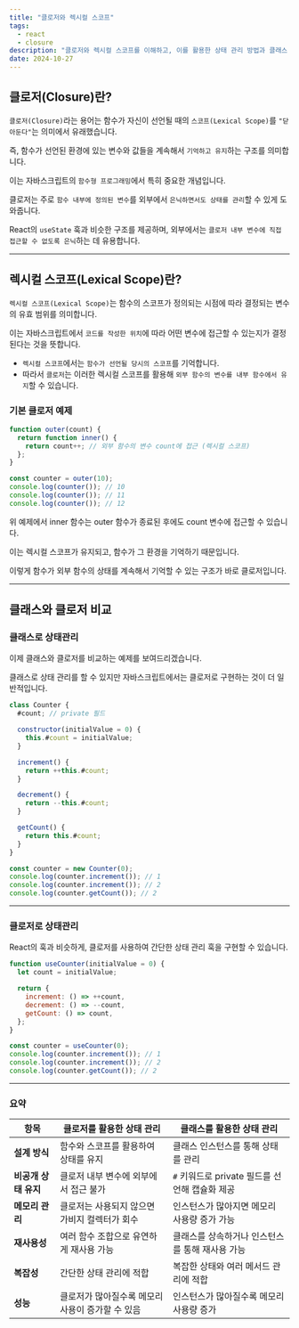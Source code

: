 ```yaml
---
title: "클로저와 렉시컬 스코프"
tags:
  - react
  - closure
description: "클로저와 렉시컬 스코프를 이해하고, 이를 활용한 상태 관리 방법과 클래스 기반 상태 관리와의 차이를 알아봅니다."
date: 2024-10-27
---
```


## 클로저(Closure)란?

`클로저(Closure)`라는 용어는 함수가 자신이 선언될 때의 `스코프(Lexical Scope)`를 `"닫아둔다"`는 의미에서 유래했습니다.

즉, 함수가 선언된 환경에 있는 변수와 값들을 계속해서 `기억하고 유지`하는 구조를 의미합니다.

이는 자바스크립트의 `함수형 프로그래밍`에서 특히 중요한 개념입니다.

클로저는 주로 `함수 내부에 정의된 변수`를 외부에서 `은닉하면서도 상태를 관리`할 수 있게 도와줍니다.

React의 `useState` 훅과 비슷한 구조를 제공하며, 외부에서는 `클로저 내부 변수에 직접 접근할 수 없도록 은닉`하는 데 유용합니다.

---

## 렉시컬 스코프(Lexical Scope)란?

`렉시컬 스코프(Lexical Scope)`는 함수의 스코프가 정의되는 시점에 따라 결정되는 변수의 유효 범위를 의미합니다.

이는 자바스크립트에서 `코드를 작성한 위치`에 따라 어떤 변수에 접근할 수 있는지가 결정된다는 것을 뜻합니다.

- `렉시컬 스코프`에서는 `함수가 선언될 당시의 스코프`를 기억합니다.
- 따라서 `클로저`는 이러한 렉시컬 스코프를 활용해 `외부 함수의 변수를 내부 함수에서 유지`할 수 있습니다.

### 기본 클로저 예제

```javascript
function outer(count) {
  return function inner() {
    return count++; // 외부 함수의 변수 count에 접근 (렉시컬 스코프)
  };
}

const counter = outer(10);
console.log(counter()); // 10
console.log(counter()); // 11
console.log(counter()); // 12
```

위 예제에서 inner 함수는 outer 함수가 종료된 후에도 count 변수에 접근할 수 있습니다.

이는 렉시컬 스코프가 유지되고, 함수가 그 환경을 기억하기 때문입니다.

이렇게 함수가 외부 함수의 상태를 계속해서 기억할 수 있는 구조가 바로 클로저입니다.

---

## 클래스와 클로저 비교

### 클래스로 상태관리

이제 클래스와 클로저를 비교하는 예제를 보여드리겠습니다.

클래스로 상태 관리를 할 수 있지만 자바스크립트에서는 클로저로 구현하는 것이 더 일반적입니다.

```javascript
class Counter {
  #count; // private 필드

  constructor(initialValue = 0) {
    this.#count = initialValue;
  }

  increment() {
    return ++this.#count;
  }

  decrement() {
    return --this.#count;
  }

  getCount() {
    return this.#count;
  }
}

const counter = new Counter(0);
console.log(counter.increment()); // 1
console.log(counter.increment()); // 2
console.log(counter.getCount()); // 2
```

---

### 클로저로 상태관리

React의 훅과 비슷하게, 클로저를 사용하여 간단한 상태 관리 훅을 구현할 수 있습니다.

```javascript
function useCounter(initialValue = 0) {
  let count = initialValue;

  return {
    increment: () => ++count,
    decrement: () => --count,
    getCount: () => count,
  };
}

const counter = useCounter(0);
console.log(counter.increment()); // 1
console.log(counter.increment()); // 2
console.log(counter.getCount()); // 2
```

---

### 요약

| **항목**             | **클로저를 활용한 상태 관리**                    | **클래스를 활용한 상태 관리**                   |
| -------------------- | ------------------------------------------------ | ----------------------------------------------- |
| **설계 방식**        | 함수와 스코프를 활용하여 상태를 유지             | 클래스 인스턴스를 통해 상태를 관리              |
| **비공개 상태 유지** | 클로저 내부 변수에 외부에서 접근 불가            | `#` 키워드로 private 필드를 선언해 캡슐화 제공  |
| **메모리 관리**      | 클로저는 사용되지 않으면 가비지 컬렉터가 회수    | 인스턴스가 많아지면 메모리 사용량 증가 가능     |
| **재사용성**         | 여러 함수 조합으로 유연하게 재사용 가능          | 클래스를 상속하거나 인스턴스를 통해 재사용 가능 |
| **복잡성**           | 간단한 상태 관리에 적합                          | 복잡한 상태와 여러 메서드 관리에 적합           |
| **성능**             | 클로저가 많아질수록 메모리 사용이 증가할 수 있음 | 인스턴스가 많아질수록 메모리 사용량 증가        |
